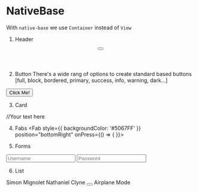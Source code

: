 # NativeBase
With `native-base` we use `Container` instead of `View`

1. Header
<Header>
  <Left>
    <Button transparent>
      <Icon name='menu' />
    </Button>
  </Left>
  <Body>
    <Title>Header</Title>
  </Body>
  <Right />
</Header>

2. Button
There's a wide rang of options to create standard based buttons
[full, block, bordered, primary, success, info, warning, dark...]

<Button bordered>
  <Text>Click Me!</Text>
</Button>

3. Card
<Card>
  <CardItem>
    <Body>
      <Text>
          //Your text here
      </Text>
    </Body>
  </CardItem>
</Card>

4. Fabs
<Fab
  style={{ backgroundColor: '#5067FF' }}
  position="bottomRight"
  onPress={() => { }}>
  <Icon name="home" />
</Fab>

5. Forms
<Form>
  <Item>
    <Input placeholder="Username" />
  </Item>
  <Item last>
    <Input placeholder="Password" />
  </Item>
</Form>

6. List
<List>
  <ListItem>
    <Text>Simon Mignolet</Text>
  </ListItem>
  <ListItem>
    <Text>Nathaniel Clyne</Text>
  </ListItem>
  <ListItem icon>
    <Left>
      <Button style={{ backgroundColor: "#FF9501" }}>
        <Icon active name="airplane" />
      </Button>
    </Left>
    <Body>
      <Text>Airplane Mode</Text>
    </Body>
    <Right>
      <Switch value={false} />
    </Right>
  </ListItem>
</List>
